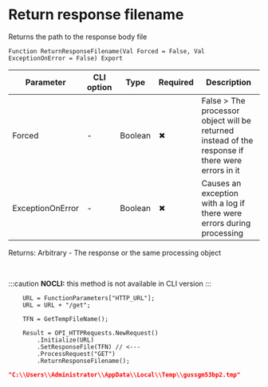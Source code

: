 ﻿---
sidebar_position: 5
description: Return response filename  and other functions to work with HTTP-client in the Open Integration Package, a free open-source integration library for 1C:Enterprise 8, OneScript and CLI
keywords: [1C, 1С, 1С:Enterprise, 1С:Enterprise 8.3, API, Integration, Services, Exchange, OneScript, CLI, HTTP-client]
---


# Return response filename 
 Returns the path to the response body file



`Function ReturnResponseFilename(Val Forced = False, Val ExceptionOnError = False) Export`

  | Parameter | CLI option | Type | Required | Description |
  |-|-|-|-|-|
  | Forced | - | Boolean | &#x2716; | False > The processor object will be returned instead of the response if there were errors in it |
  | ExceptionOnError | - | Boolean | &#x2716; | Causes an exception with a log if there were errors during processing |

  
  Returns:  Arbitrary - The response or the same processing object

<br/>


:::caution
**NOCLI:** this method is not available in CLI version
:::
<br/>



```bsl title="1C:Enterprise/OneScript code example"
    URL = FunctionParameters["HTTP_URL"];
    URL = URL + "/get";

    TFN = GetTempFileName();

    Result = OPI_HTTPRequests.NewRequest()
        .Initialize(URL)
        .SetResponseFile(TFN) // <---
        .ProcessRequest("GET")
        .ReturnResponseFilename();
```
 



```json title="Result"
"C:\\Users\\Administrator\\AppData\\Local\\Temp\\gussgm53bp2.tmp"
```
